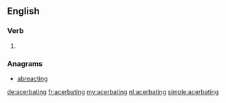 ==English==

===Verb===
{{head|en|present participle}}

# {{present participle of|acerbate|lang=en}}

===Anagrams===
* [[abreacting#English|abreacting]]

[[de:acerbating]]
[[fr:acerbating]]
[[my:acerbating]]
[[nl:acerbating]]
[[simple:acerbating]]